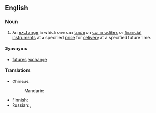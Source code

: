 ==English==
{{wikipedia}}

===Noun===
{{en-noun}}

# {{lb|en|trading|economics|finance}} An [[exchange]] in which one can [[trade]] on [[commodity|commodities]] or [[financial instrument]]s at a specified [[price]] for [[delivery]] at a specified future time.

====Synonyms====
* [[futures]] [[exchange]]

====Translations====
{{trans-top|exchange for financial futures}}
* Chinese:
*: Mandarin: {{t-needed|cmn}}
{{trans-mid}}
* Finnish: {{t|fi|futuuripörssi}}
* Russian: {{t|ru|фью́черсная би́ржа|f}}, {{t|ru|фью́черсный ры́нок|f}}
{{trans-bottom}}